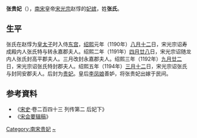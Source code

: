 {{東亞女性歷史人物
|名稱 =张贵妃
|身份 =南宋妃嫔
|國家 =
|屆數 =
|最高職務 =
|前任 = 
|繼任 = 
|畫像=
|說明=
|姓=张
|名=
|姓名=
|字=
|官職 =
|封爵 =
|职业 =
|位號=宫人→郡夫人→贵妃
|位階
|御稱號 =<!--日本皇族之稱號-->
|宮號1 =<!--日本皇族之宮號-->
|宮號2 =<!--朝鮮王族之宮號-->
|封地 =
|神號 =
|尊號 =
|族裔 = 
|旗籍 =<!--清朝旗人專用-->
|氏族 =
|府邸 =
|世系 = 
|初名 =
|乳名 =<!--日本、朝鮮、琉球以外人物用-->
|幼名 =<!--日本人用-->
|兒名 =<!--朝鮮人用-->
|童名 =<!--琉球人用-->
|小字=
|號=
|法號=
|院號=
|其他名號=
|出生年=
|出生地=
|婚年=
|逝世年=
|逝世地=
|諡號=
|墳墓=
|父親=
|嫡母=
|母親=
|夫=[[宋光宗|宋光宗]]
|婚姻名份=
|夫之父=[[宋孝宗|宋孝宗]]
|夫之母=[[成穆皇后|郭皇后]]
|夫之嫡母=
|兄弟=
|姊妹=
|嫡兄弟=
|嫡姊妹=
|庶兄弟=
|庶姊妹=
|同胞兄弟=
|同胞姊妹=
|異母兄弟=
|異母姊妹=
|異父兄弟=
|異父姊妹=
|繼兄弟=
|繼姊妹=
|子=
|女=
|養子=
|養女=
|繼女=
|其他親屬 =
|經歷 = 
|著作 =
|注釋=
}}
'''张贵妃'''（{{bd|？||？|catIdx=C张}}），[[南宋|南宋]]皇帝[[宋光宗|宋光宗]]赵惇的[[妃嫔|妃嫔]]，姓'''张氏'''。
== 生平 ==
张氏在赵惇为[[皇太子|皇太子]]时入侍[[东宫|东宫]]，[[绍熙|绍熙]]元年（1190年）[[八月十二|八月十二]]日，宋光宗诏寿成殿内人张氏特与转永嘉郡夫人。绍熙二年（1191年）[[四月廿八|四月廿八]]日，宋光宗诏随龙内人张氏封高平郡夫人。三月改封永嘉郡夫人。绍熙三年（1192年）[[九月廿二|九月廿二]]日，宋光宗诏张氏特封郡夫人。绍熙五年（1194年）[[三月十二|三月十二]]日，宋光宗诏张氏与封同安郡夫人。后封为[[贵妃|贵妃]]。皇后[[李凤娘|李凤娘]]善妒，将张贵妃出嫁于民间。
== 参考資料 ==
*《[[宋史|宋史]]·卷二百四十三 列传第二 后妃下》
*《[[宋会要辑稿|宋会要辑稿]]》

[[Category:南宋贵妃|Category:南宋贵妃]]
[[Category:张姓|~]]